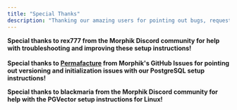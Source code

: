 ```yaml
---
title: "Special Thanks"
description: "Thanking our amazing users for pointing out bugs, requesting features, and being early adopters ❤️"
---
```


**Special thanks to rex777 from the Morphik Discord community for help with troubleshooting and improving these setup instructions\!**\
\
************Special thanks to [Permafacture](https://github.com/Permafacture) from Morphik's GitHub Issues for pointing out versioning and initialization issues with our PostgreSQL setup instructions\!************

**Special thanks to blackmaria from the Morphik Discord community for help with the PGVector setup instructions for Linux\!**